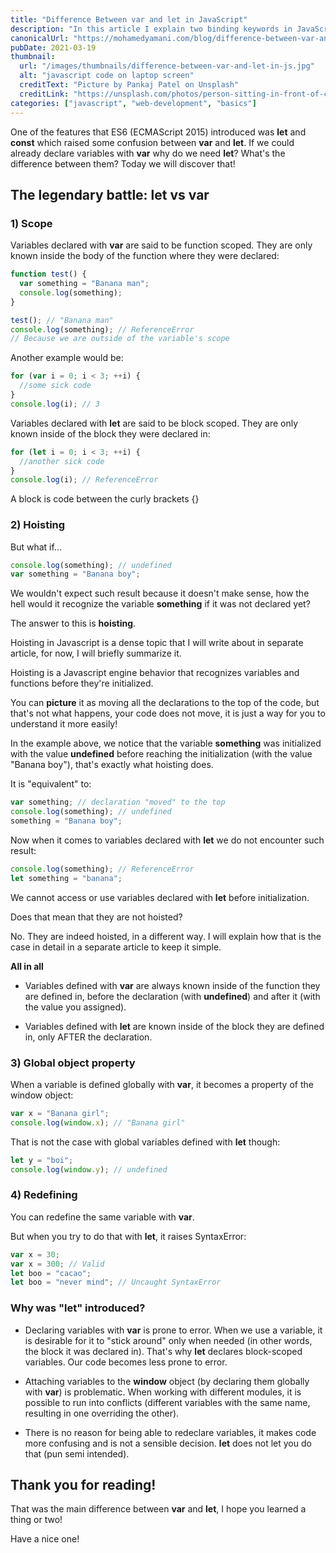 ```yaml
---
title: "Difference Between var and let in JavaScript"
description: "In this article I explain two binding keywords in JavaScript that are used to declare variables: var and let, what is the difference between them and which one to use."
canonicalUrl: "https://mohamedyamani.com/blog/difference-between-var-and-let-in-js/"
pubDate: 2021-03-19
thumbnail:
  url: "/images/thumbnails/difference-between-var-and-let-in-js.jpg"
  alt: "javascript code on laptop screen"
  creditText: "Picture by Pankaj Patel on Unsplash"
  creditLink: "https://unsplash.com/photos/person-sitting-in-front-of-computer-1IW4HQuauSU?utm_medium=referral&utm_source=mohamedyamani.com"
categories: ["javascript", "web-development", "basics"]
---
```


One of the features that ES6 (ECMAScript 2015) introduced was **let** and **const** which raised some confusion between **var** and **let**. If we could already declare variables with **var** why do we need **let**? What's the difference between them? Today we will discover that!

## The legendary battle: let vs var

### 1) Scope

Variables declared with **var** are said to be function scoped. They are only known inside the body of the function where they were declared:

```javascript
function test() {
  var something = "Banana man";
  console.log(something);
}

test(); // "Banana man"
console.log(something); // ReferenceError
// Because we are outside of the variable's scope
```

Another example would be:

```javascript
for (var i = 0; i < 3; ++i) {
  //some sick code
}
console.log(i); // 3
```

Variables declared with **let** are said to be block scoped. They are only known inside of the block they were declared in:

```javascript
for (let i = 0; i < 3; ++i) {
  //another sick code
}
console.log(i); // ReferenceError
```

A block is code between the curly brackets {}

### 2) Hoisting

But what if...

```javascript
console.log(something); // undefined
var something = "Banana boy";
```

We wouldn't expect such result because it doesn't make sense, how the hell would it recognize the variable **something** if it was not declared yet?

The answer to this is **hoisting**.

Hoisting in Javascript is a dense topic that I will write about in separate article, for now, I will briefly summarize it.

Hoisting is a Javascript engine behavior that recognizes variables and functions before they're initialized.

You can **picture** it as moving all the declarations to the top of the code, but that's not what happens, your code does not move, it is just a way for you to understand it more easily!

In the example above, we notice that the variable **something** was initialized with the value **undefined** before reaching the initialization (with the value "Banana boy"), that's exactly what hoisting does.

It is "equivalent" to:

```javascript
var something; // declaration "moved" to the top
console.log(something); // undefined
something = "Banana boy";
```

Now when it comes to variables declared with **let** we do not encounter such result:

```javascript
console.log(something); // ReferenceError
let something = "banana";
```

We cannot access or use variables declared with **let** before initialization.

Does that mean that they are not hoisted?

No. They are indeed hoisted, in a different way. I will explain how that is the case in detail in a separate article to keep it simple.

**All in all**

- Variables defined with **var** are always known inside of the function they are defined in, before the declaration (with **undefined**) and after it (with the value you assigned).

- Variables defined with **let** are known inside of the block they are defined in, only AFTER the declaration.

### 3) Global object property

When a variable is defined globally with **var**, it becomes a property of the window object:

```javascript
var x = "Banana girl";
console.log(window.x); // "Banana girl"
```

That is not the case with global variables defined with **let** though:

```javascript
let y = "boi";
console.log(window.y); // undefined
```

### 4) Redefining

You can redefine the same variable with **var**.

But when you try to do that with **let**, it raises SyntaxError:

```javascript
var x = 30;
var x = 300; // Valid
let boo = "cacao";
let boo = "never mind"; // Uncaught SyntaxError
```

### Why was "let" introduced?

- Declaring variables with **var** is prone to error. When we use a variable, it is desirable for it to "stick around" only when needed (in other words, the block it was declared in). That's why **let** declares block-scoped variables. Our code becomes less prone to error.

- Attaching variables to the **window** object (by declaring them globally with **var**) is problematic. When working with different modules, it is possible to run into conflicts (different variables with the same name, resulting in one overriding the other).

- There is no reason for being able to redeclare variables, it makes code more confusing and is not a sensible decision. **let** does not let you do that (pun semi intended).

## Thank you for reading!

That was the main difference between **var** and **let**, I hope you learned a thing or two!

Have a nice one!
